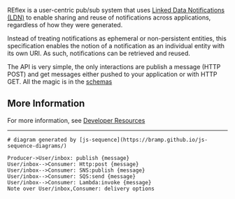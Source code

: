 
REflex is a user-centric pub/sub system that uses [Linked Data Notifications (LDN)](https://www.w3.org/TR/ldn/) to enable sharing and reuse of notifications across applications, regardless of how they were generated. 

Instead of treating notifications as ephemeral or non-persistent entities, this specification enables the notion of a notification as an individual entity with its own URI. As such, notifications can be retrieved and reused. 

The API is very simple, the only interactions are publish a message (HTTP POST) and get messages either pushed to your application or with HTTP GET.  All the magic is in the [schemas](schema-introduction.md)



## More Information

For more information, see [Developer Resources](docs-developer-resources.md)

---
```sequence
# diagram generated by [js-sequence](https://bramp.github.io/js-sequence-diagrams/)

Producer->User/inbox: publish {message}
User/inbox-->Consumer: Http:post {message}
User/inbox-->Consumer: SNS:publish {message}
User/inbox-->Consumer: SQS:send {message}
User/inbox-->Consumer: Lambda:invoke {message}
Note over User/inbox,Consumer: delivery options
```
